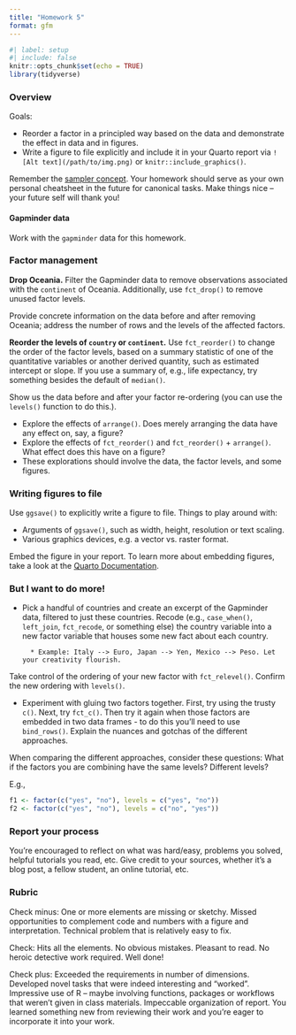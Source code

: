 ```yaml
---
title: "Homework 5"
format: gfm
---
```


```r
#| label: setup
#| include: false
knitr::opts_chunk$set(echo = TRUE)
library(tidyverse)
```

### Overview

Goals:

  * Reorder a factor in a principled way based on the data and demonstrate the effect in data and in figures.
  * Write a figure to file explicitly and include it in your Quarto report via `![Alt text](/path/to/img.png)` or `knitr::include_graphics()`.

Remember the [sampler concept](http://en.wikipedia.org/wiki/Sampler_(needlework)). Your homework should serve as your own personal cheatsheet in the future for canonical tasks. Make things nice -- your future self will thank you!

#### Gapminder data

Work with the `gapminder` data for this homework.

### Factor management

**Drop Oceania.** Filter the Gapminder data to remove observations associated with the `continent` of Oceania. Additionally, use `fct_drop()` to remove unused factor levels. 

Provide concrete information on the data before and after removing Oceania; address the number of rows and the levels of the affected factors. 

**Reorder the levels of `country` or `continent`.** Use `fct_reorder()` to change the order of the factor levels, based on a summary statistic of one of the quantitative variables or another derived quantity, such as estimated intercept or slope. If you use a summary of, e.g., life expectancy, try something besides the default of `median()`.

Show us the data before and after your factor re-ordering (you can use the `levels()` function to do this.).

  * Explore the effects of `arrange()`. Does merely arranging the data have any effect on, say, a figure?
  * Explore the effects of `fct_reorder()` and `fct_reorder()` + `arrange()`. What effect does this have on a figure?
  * These explorations should involve the data, the factor levels, and some figures.

### Writing figures to file

Use `ggsave()` to explicitly write a figure to file. Things to play around with:

  * Arguments of `ggsave()`, such as width, height, resolution or text scaling.
  * Various graphics devices, e.g. a vector vs. raster format.

Embed the figure in your report. To learn more about embedding figures, take a look at the [Quarto Documentation](https://quarto.org/docs/authoring/figures.html). 

### But I want to do more!

* Pick a handful of countries and create an excerpt of the Gapminder data, filtered to just these countries. Recode (e.g., `case_when()`, `left_join`, `fct_recode`, or something else) the country variable into a new factor variable that houses some new fact about each country.

		* Example: Italy --> Euro, Japan --> Yen, Mexico --> Peso. Let your creativity flourish.
		
Take control of the ordering of your new factor with `fct_relevel()`. Confirm the new ordering with `levels()`.
    
* Experiment with gluing two factors together. First, try using the trusty `c()`. Next, try `fct_c()`. Then try it again when those factors are embedded in two data frames - to do this you'll need to use `bind_rows()`. Explain the nuances and gotchas of the different approaches. 

When comparing the different approaches, consider these questions: What if the factors you are combining have the same levels? Different levels? 

E.g., 

```r
f1 <- factor(c("yes", "no"), levels = c("yes", "no"))
f2 <- factor(c("yes", "no"), levels = c("no", "yes"))
```



### Report your process

You're encouraged to reflect on what was hard/easy, problems you solved, helpful tutorials you read, etc. Give credit to your sources, whether it's a blog post, a fellow student, an online tutorial, etc.

### Rubric

Check minus: One or more elements are missing or sketchy. Missed opportunities to complement code and numbers with a figure and interpretation. Technical problem that is relatively easy to fix. 

Check: Hits all the elements. No obvious mistakes. Pleasant to read. No heroic detective work required. Well done! 

Check plus: Exceeded the requirements in number of dimensions. Developed novel tasks that were indeed interesting and "worked". Impressive use of R -- maybe involving functions, packages or workflows that weren't given in class materials. Impeccable organization of report. You learned something new from reviewing their work and you're eager to incorporate it into your work.
